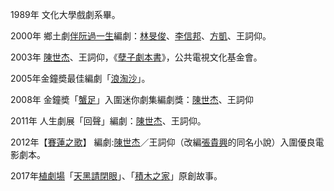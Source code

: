 {{Cleanup rewrite|time=2022-01-28T09:29:42+00:00}}
1989年  文化大學戲劇系畢。

2000年 鄉土劇[[伴阮過一生|伴阮過一生]]編劇：[[林旻俊|林旻俊]]、[[李信邦|李信邦]]、[[方凱|方凱]]、王詞仰。

2003年  [[陳世杰|陳世杰]]、王詞仰，《[[孽子劇本書|孽子劇本書]]》，公共電視文化基金會。

2005年金鐘奬最佳編劇「[[浪淘沙|浪淘沙]]」。

2008年 金鐘奬「[[蟹足|蟹足]]」入圍迷你劇集編劇獎：[[陳世杰|陳世杰]]、王詞仰

2011年  人生劇展「回聲」編劇：[[陳世杰|陳世杰]]、王詞仰。

2012年【[[賽蓮之歌|賽蓮之歌]]】 編劇:[[陳世杰|陳世杰]]／王詞仰（改編[[張貴興|張貴興]]的同名小說）入圍優良電影劇本。

2017年[[植劇場|植劇場]]「[[天黑請閉眼_(電視劇)|天黑請閉眼]]」、「[[積木之家|積木之家]]」原創故事。